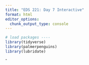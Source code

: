 ```yaml
---
title: "EDS 221: Day 7 Interactive"
format: html
editor_options: 
  chunk_output_type: console
---
```

```r
# load packages ----
library(tidyverse)
library(palmerpenguins)
library(lubridate)
```

ˆ